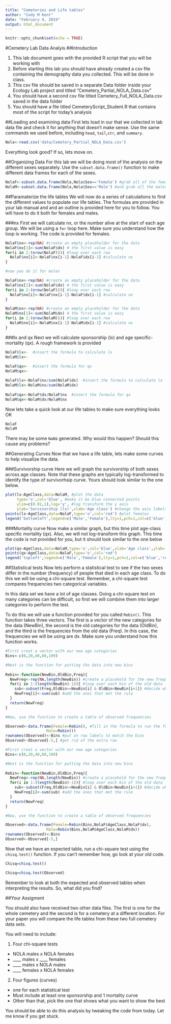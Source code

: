 ```yaml
---
title: "Cemeteries and Life tables"
author: "Cody M Kent"
date: "February 4, 2019"
output: html_document
---
```


```r
knitr::opts_chunk$set(echo = TRUE)
```

#Cemetery Lab Data Analyis
##Introduction

1) This lab document goes with the provided R script that you will be working with
2) Before starting this lab you should have already created a csv file containing the demography data you collected. This will be done in class.
3) This csv file should be saved in a separate Data folder inside your Ecology Lab project and titled "Cemetery_Partial_NOLA_Data.csv"
4) You should have a second csv file titled Cemetery_Full_NOLA_Data.csv saved in the data folder
5) You should have a file titled CemeteryScript_Student.R that contains most of the script for today's analysis

##Loading and examining data
First lets load in our that we collected in lab data file and check it for anything that doesn't make sense. Use the same commands we used before, including `head`, `tail`,`str`, and `summary`.


```r
Nola<-read.csv('data/Cemetery_Partial_NOLA_Data.csv')
```

Everything look good? If so, lets move on.

##Organizing Data
For this lab we will be doing most of the analysis on the different sexes separately. Use the `subset.data.frame()` function to make different data frames for each of the sexes. 

```r
NolaF<-subset.data.frame(Nola,Nola$Sex=='Female') #grab all of the females
NolaM<-subset.data.frame(Nola,Nola$Sex=='Male') #and grab all the males
```


##Paramaterize the life tables
We will now do a series of calculations to find the different values to populate our life tables. The formulas are provided in your lab manual and and an outline is provided here for you to follow. You will have to do it both for females and males.

###nx
First we will calculate nx, or the number alive at the start of each age group. We will be using a `for` loop here. Make sure you understand how the loop is working. The code is provided for females. 

```r
NolaF$nx<-rep(NA) #create an empty placeholder for the data
NolaF$nx[1]<-sum(NolaF$dx) # the first value is easy
for(i in 2:(nrow(NolaF))){ #loop over each row
  NolaF$nx[i]<-NolaF$nx[i-1]-NolaF$dx[i-1] #calculate nx
}

#now you do it for males

```

```r
NolaF$nx<-rep(NA) #create an empty placeholder for the data
NolaF$nx[1]<-sum(NolaF$dx) # the first value is easy
for(i in 2:(nrow(NolaF))){ #loop over each row
  NolaF$nx[i]<-NolaF$nx[i-1]-NolaF$dx[i-1] #calculate nx
}

NolaM$nx<-rep(NA) #create an empty placeholder for the data
NolaM$nx[1]<-sum(NolaM$dx) # the first value is easy
for(i in 2:(nrow(NolaM))){ #loop over each row
  NolaM$nx[i]<-NolaM$nx[i-1]-NolaM$dx[i-1] #calculate nx
}
```

###lx and qx
Next we will calculate sponsorship (lx) and age specific-mortality (qx). A rough framework is provided

```r
NolaF$lx<-  #insert the formula to calculate lx
NolaM$lx<-
  
NolaF$qx<-  #insert the formula for qx
NolaM$qx<-
```

```r
NolaF$lx<-NolaF$nx/sum(NolaF$dx)  #insert the formula to calculate lx
NolaM$lx<-NolaM$nx/sum(NolaM$dx)
  
NolaF$qx<-NolaF$dx/NolaF$nx  #insert the formula for qx
NolaM$qx<-NolaM$dx/NolaM$nx
```

Now lets take a quick look at our life tables to make sure everything looks OK
```r
NolaF
NolaM
```

There may be some `NaN`s generated. Why would this happen? Should this cause any problems?

##Generating Curves
Now that we have a life table, lets make some curves to help visualize the data.

###Survivorship curve
Here we will graph the survivorship of both sexes across age classes. Note that these graphs are typically log-transformed to identify the type of survivorhsip curve. Yours should look similar to the one below. 

```r
plot(lx~AgeClass,data=NolaM, #plot the data
     type='o',col='blue', #make it be blue connected points
     ylim=c(0.01,1),log='y', #log transform the y axis
     ylab='Survivorship (lx)',xlab='Age class') #change the axis labels
points(lx~AgeClass,data=NolaF,type='o',col='red') #plot females
legend('bottomleft',legend=c('Male','Female'),lty=1,pch=1,col=c('blue','red')) #add legend
```

###Mortality curve
Now make a similar graph, but this time plot age-class specific mortality (qx). Also, we will not log-transform this graph. This time the code is not provided for you, but it should look similar to the one below

```r
plot(qx~AgeClass,data=NolaM,type='o',col='blue',xlab='Age class',ylab='Mortality (qx)')
points(qx~AgeClass,data=NolaF,type='o',col='red')
legend('topleft',legend=c('Male','Female'),lty=1,pch=1,col=c('blue','red'))
```

##Statistical tests
Now lets perform a statistical test to see if the two sexes differ in the number (frequency) of people that died in each age class. To do this we will be using a chi-square test. Remember, a chi-square test compares frequencies two categorical variables.

In this data set we have a lot of age classes. Doing a chi-square test on many categories can be difficult, so first we will combine them into larger categories to perform the test.

To do this we will use a function provided for you called `Rebin()`. This function takes three vectors. The first is a vector of the new categories for the data (NewBin), the second is the old categories for the data (OldBin), and the third is the frequencies from the old data (Freq). In this case, the frequencies we will be using are dx. Make sure you understand how this function works. 


```r
#First creat a vector with our new age categories
Bins<-c(0,20,40,60,199) 

#Next is the function for putting the data into new bins
 
Rebin<-function(NewBin,OldBin,Freq){
  NewFreq<-rep(NA,length(NewBin)) #create a placehold for the new frequencies
  for(i in 1:(length(NewBin)-1)){ #loop over each bin of the old data
    sub<-subset(Freq,OldBin>=NewBin[i] & OldBin<NewBin[i+1]) #decide wheather it gets added
    NewFreq[i]<-sum(sub) #add the ones that met the rule
  }
  return(NewFreq)
}

#Now, use the function to create a table of observed frequencies

Observed<-data.frame(Female=Rebin(), #fill in the formula to run the fucntion
                  Male=Rebin())
rownames(Observed)<-Bins #put on row labels to match the bins
Observed<-Observed[-5,] #get rid of the extra row
```

```r
#First creat a vector with our new age categories
Bins<-c(0,20,40,60,199) 

#Next is the function for putting the data into new bins
 
Rebin<-function(NewBin,OldBin,Freq){
  NewFreq<-rep(NA,length(NewBin)) #create a placehold for the new frequencies
  for(i in 1:(length(NewBin)-1)){ #loop over each bin of the old data
    sub<-subset(Freq,OldBin>=NewBin[i] & OldBin<NewBin[i+1]) #decide wheather it gets added
    NewFreq[i]<-sum(sub) #add the ones that met the rule
  }
  return(NewFreq)
}

#Now, use the function to create a table of observed frequencies

Observed<-data.frame(Female=Rebin(Bins,NolaF$AgeClass,NolaF$dx), 
                  Male=Rebin(Bins,NolaM$AgeClass,NolaM$dx))
rownames(Observed)<-Bins
Observed<-Observed[-5,]
```

Now that we have an expected table, run a chi-square test using the `chisq.test()` function. If you can't remember how, go look at your old code. 

```r
Chisq=chisq.test()
```

```r
Chisq=chisq.test(Observed)
```

Remember to look at both the expected and observed tables when interpreting the results. So, what did you find?

##Your Assigment

You should also have received two other data files. The first is one for the whole cemetery and the second is for a cemetery at a different location. For your paper you will compare the life tables from these two full cemetery data sets.

You will need to include:

1. Four chi-square tests
  + NOLA males x NOLA females
  + ____ males x ____ females
  + ____ males x NOLA males
  + ____ females x NOLA females
2. Four figures (curves)
  + one for each statistical test
  + Must include at least one sponsorship and 1 mortality curve
  + Other than that, pick the one that shows what you want to show the best

You should be able to do this analysis by tweaking the code from today. Let me know if you get stuck.  
    